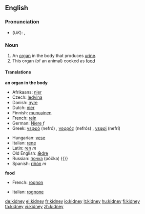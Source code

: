 ==English==
===Pronunciation===
*(''UK''): {{IPA|/ˈkɪdni/}}, {{SAMPA|/"kIdni/}}

===Noun===
{{wikipedia}}
{{en-noun-reg}}
# An [[organ]] in the body that produces [[urine]].
# This organ (of an animal) cooked as [[food]]

====Translations====
'''an organ in the body'''
{{top}}
*Afrikaans: [[nier#Afrikaans|nier]]
*Czech: [[ledvina]] {{f}}
*Danish: [[nyre]]
*Dutch: [[nier#Dutch|nier]]
*Finnish: [[munuainen]]
*French: [[rein#French|rein]] {{m}}
*German: [[Niere]] ''f''
*Greek: [[νεφρό]] (nefró) {{n}}, [[νεφρός]] (nefrós) {{m}}, [[νεφρί]] (nefrí) {{n}}
{{mid}}
*Hungarian: [[vese]]
*Italian: [[rene]] {{m}}
*Latin: [[ren]] ''m''
*Old English: [[ædre|ǣdre]] {{f}}
*Russian: [[почка]] (póčka) {{}}
*Spanish: [[riñón]] ''m''
{{bottom}}

'''food'''
{{top}}
*French: [[rognon]] {{m}}
{{mid}}
*Italian: [[rognone]] {{m}}
{{bottom}}

[[de:kidney]]
[[el:kidney]]
[[fr:kidney]]
[[io:kidney]]
[[it:kidney]]
[[hu:kidney]]
[[fi:kidney]]
[[ta:kidney]]
[[vi:kidney]]
[[zh:kidney]]